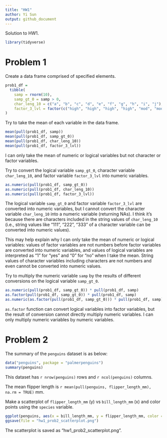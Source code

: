 ```yaml
---
title: "HW1"
author: Yi Sun
output: github_document
---
```


Solution to HW1.

```r
library(tidyverse)
```

# Problem 1

Create a data frame comprised of specified elements.

```r
prob1_df = 
  tibble(
    samp = rnorm(10),
    samp_gt_0 = samp > 0,
    char_leng_10 = c("a", "b", "c", "d", "e", "f", "g", "h", "i", "j"),
    factor_3_lvl = factor(c("high", "high", "high", "high", "mod", "mod", "mod", "low", "low", "low"))
)
```

Try to take the mean of each variable in the data frame.

```r
mean(pull(prob1_df, samp))
mean(pull(prob1_df, samp_gt_0))
mean(pull(prob1_df, char_leng_10))
mean(pull(prob1_df, factor_3_lvl))
```

I can only take the mean of numeric or logical variables but not character or factor variables.

Try to convert the logical variable `samp_gt_0`, character variable `char_leng_10`, and factor variable `factor_3_lvl` into numeric variables.

```r
as.numeric(pull(prob1_df, samp_gt_0))
as.numeric(pull(prob1_df, char_leng_10))
as.numeric(pull(prob1_df, factor_3_lvl))
```

The logical variable `samp_gt_0` and factor variable `factor_3_lvl` are converted into numeric variables, but I cannot convert the character variable `char_leng_10` into a numeric variable (returning NAs). I think it's because there are characters included in the string values of `char_leng_10` (i.e., string values like "111", "222", "333" of a character variable can be converted into numeric values).

This may help explain why I can only take the mean of numeric or logical variables: values of factor variables are not numbers before factor variables are converted into numeric variables, and values of logical variables are interpreted as "1" for "yes" and "0" for "no" when I take the mean. String values of character variables including characters are not numbers and even cannot be converted into numeric values.

Try to multiply the numeric variable `samp` by the results of different conversions on the logical variable `samp_gt_0`.

```r
as.numeric(pull(prob1_df, samp_gt_0)) * pull(prob1_df, samp)
as.factor(pull(prob1_df, samp_gt_0)) * pull(prob1_df, samp)
as.numeric(as.factor(pull(prob1_df, samp_gt_0))) * pull(prob1_df, samp)
```

`as.factor` function can convert logical variables into factor variables, but the result of conversion cannot directly multiply numeric variables. I can only multiply numeric variables by numeric variables.

# Problem 2

The summary of the `penguins` dataset is as below:

```r
data("penguins", package = "palmerpenguins")
summary(penguins)
```

This dataset has `r nrow(penguins)` rows and `r ncol(penguins)` columns.

The mean flipper length is `r mean(pull(penguins, flipper_length_mm), na.rm = TRUE)` mm.

Make a scatterplot of `flipper_length_mm` (y) vs `bill_length_mm` (x) and color points using the `species` variable.

```r
ggplot(penguins, aes(x = bill_length_mm, y = flipper_length_mm, color = species)) + geom_point()
ggsave(file = "hw1_prob2_scatterplot.png")
```

The scatterplot is saved as "hw1_prob2_scatterplot.png".